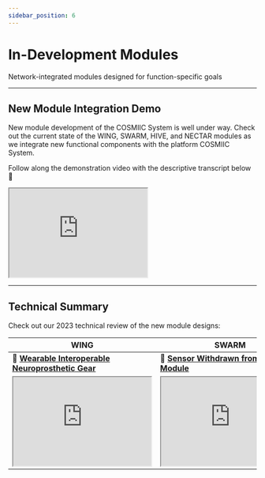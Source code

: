 ```yaml
---
sidebar_position: 6
---
```



# In-Development Modules

Network-integrated modules designed for function-specific goals

---

## New Module Integration Demo

New module development of the COSMIIC System is well under way. Check out the current state of the WING, SWARM, HIVE, and NECTAR modules as we integrate new functional components with the platform COSMIIC System.

<div class='youtube-player'>
    <ReactPlayer controls url='https://youtu.be/qFsUOagjAbA' />
</div>

<p> </p>

Follow along the demonstration video with the descriptive transcript below :arrow_down_small:

<div class= 'pdf-viewer'><iframe src="https://drive.google.com/file/d/19pHRB27MExdIkvZpwEg0oqnMuxYay_Tc/preview" width="280" height="180" allow="autoplay"></iframe></div>

<p> </p>

---

## Technical Summary

Check out our 2023 technical review of the new module designs:

| WING | SWARM | HIVE | NECTAR | 
| ---- | ---- | ----- | ------ |
| :file_folder: **[Wearable Interoperable Neuroprosthetic Gear](./img/WING-Design-Review-Q1-2023.pdf)** | :file_folder: **[Sensor Withdrawn from a Remote Module](./img/SWARM-Design-Review-Q1-2023.pdf)** | :file_folder: **[High-density Interconnect with Variable Electronics](./img/HIVE-Design-Review-Q1-2023.pdf)** | :file_folder: **[Nerve Excitation Control Through AC Regulation](./img/NECTAR-Design-Review-Q1-2023.pdf)** |
| <div class= 'pdf-viewer-table'><iframe src="https://drive.google.com/file/d/1fZaiB3cezAiFfGmr_FqvYLZB6u4xHICo/preview" width="280" height="180" allow="autoplay"></iframe></div> | <div class= 'pdf-viewer-table'><iframe src="https://drive.google.com/file/d/1lL3S1OtoiqCc61yeimEdNWTw9cKcUWo0/preview" width="280" height="180" allow="autoplay"></iframe></div> | <div class= 'pdf-viewer-table'><iframe src="https://drive.google.com/file/d/1fsvG9vKObkit5Jf-dSW-eRAP4ZEzWUf8/preview" width="280" height="180" allow="autoplay"></iframe></div> |  <div class= 'pdf-viewer-table'><iframe src="https://drive.google.com/file/d/1Xxa6WH6ePcDjPu-w31pT8qdDQFQ_Ka8N/preview" width="280" height="180" allow="autoplay"></iframe></div>|
